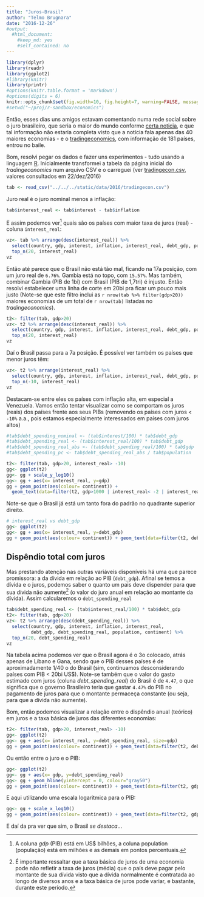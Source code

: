```yaml
---
title: "Juros-Brasil"
author: "Telmo Brugnara"
date: "2016-12-26"
#output: 
  #html_document: 
    #keep_md: yes
    #self_contained: no
---
```


```r
library(dplyr)
library(readr)
library(ggplot2)
#library(knitr)
library(printr)
#options(knitr.table.format = 'markdown')
#options(digits = 6)
knitr::opts_chunk$set(fig.width=10, fig.height=7, warning=FALSE, message=FALSE)
#setwd("~/proj/r-sandbox/economics")
```

Então, esses dias uns amigos estavam comentando numa rede social sobre o juro brasileiro, que seria o maior do mundo conforme
[certa noticia](http://oglobo.globo.com/economia/brasil-tem-maior-taxa-de-juro-real-do-mundo-19754404),
e que tal informação não estaria completa visto que a notícia fala apenas das 40 maiores economias - e o [tradingeconomics](http://www.tradingeconomics.com/), com informação de 181 países, entrou no baile.

Bom, resolvi pegar os dados e fazer uns experimentos - tudo usando a linguagem [R](https://www.r-project.org/). Inicialmente transformei a tabela da página inicial do *tradingeconomics* num arquivo CSV e o carreguei (ver [tradingecon.csv](/data/2016/tradingecon.csv), valores consultados em 22/dez/2016)

```r
tab <- read_csv("../../../static/data/2016/tradingecon.csv")
```

Juro real é o juro nominal menos a inflação:

```r
tab$interest_real <- tab$interest - tab$inflation
```

E assim podemos ver[^col1] quais são os países com maior taxa de juros (real) - coluna `interest_real`:

[^col1]: A coluna *gdp* (PIB) está em US$ bilhões, a coluna population (população) está em milhões e as demais em pontos percentuais.

```r
vz<- tab %>% arrange(desc(interest_real)) %>%
  select(country, gdp, interest, inflation, interest_real, debt_gdp, population, continent) %>%
  top_n(20, interest_real)
vz
```

Então até parece que o Brasil não está tão mal, ficando na 17a posição, com um juro real de `6.76%`. Gambia está no topo, com `15.57%`. Mas também, combinar Gambia (PIB de 1bi) com Brasil (PIB de 1,7tri) é injusto. Então resolvi estabelecer uma linha de corte em 20bi pra ficar um pouco mais justo (Note-se que este filtro inclui as `r nrow(tab %>% filter(gdp>20))` maiores economias de um total de `r nrow(tab)` listadas no *tradingeconomics*).

```r
t2<- filter(tab, gdp>20)
vz<- t2 %>% arrange(desc(interest_real)) %>%
  select(country, gdp, interest, inflation, interest_real, debt_gdp, population, continent) %>%
  top_n(20, interest_real)
vz
```

Daí o Brasil passa para a 7a posição. É possível ver também os países que menor juros têm:

```r
vz<- t2 %>% arrange(interest_real) %>%
  select(country, gdp, interest, inflation, interest_real, debt_gdp, population, continent) %>%
  top_n(-10, interest_real)
vz
```

Destacam-se entre eles os países com inflação alta, em especial a Venezuela.
Vamos então tentar visualizar como se comportam os juros (reais) dos países
frente aos seus PIBs (removendo os países com juros < `-10%` a.a., pois estamos
especialmente interessados em países com juros altos)

```r
#tab$debt_spending_nominal <- (tab$interest/100) * tab$debt_gdp
#tab$debt_spending_real <- (tab$interest_real/100) * tab$debt_gdp
#tab$debt_spending_real_abs <- (tab$debt_spending_real/100) * tab$gdp
#tab$debt_spending_pc <- tab$debt_spending_real_abs / tab$population
```

```r
t2<- filter(tab, gdp>20, interest_real> -10)
gg<- ggplot(t2)
gg<- gg + scale_y_log10()
gg<- gg + aes(x= interest_real, y=gdp)
gg + geom_point(aes(colour= continent)) +
  geom_text(data=filter(t2, gdp>1000 | interest_real< -2 | interest_real> 6), aes(label=country), hjust=-0.1, vjust=-0.1, size=3)
```

Note-se que o Brasil já está um tanto fora do padrão no quadrante superior direito.

```r
# interest_real vs debt_gdp
gg<- ggplot(t2)
gg<- gg + aes(x= interest_real, y=debt_gdp)
gg + geom_point(aes(colour= continent)) + geom_text(data=filter(t2, debt_gdp>60 | interest_real< -4 | interest_real> 6), aes(label=country), hjust=-0.1, vjust=-0.1, size=3)
```


Dispêndio total com juros
-------------------------

Mas prestando atenção nas outras variáveis disponíveis há uma que parece promissora: a da dívida em relação ao PIB (`debt_gdp`).
Afinal se temos a dívida e o juros, podemos saber o quanto um pais deve dispender para que sua dívida não aumente[^div1] (o valor do juro anual em relação ao montante da dívida). Assim calcularemos o `debt_spending_real`

[^div1]: É importante ressaltar que a taxa básica de juros de uma economia pode não refletir a taxa de juros (média) que o país deve pagar pelo montante de sua dívida visto que a dívida normalmente é contratada ao longo de diversos anos e a taxa básica de juros pode variar, e bastante, durante este período.

```r
tab$debt_spending_real <- (tab$interest_real/100) * tab$debt_gdp
t2<- filter(tab, gdp>20)
vz<- t2 %>% arrange(desc(debt_spending_real)) %>%
  select(country, gdp, interest, inflation, interest_real,
         debt_gdp, debt_spending_real, population, continent) %>%
  top_n(20, debt_spending_real)
vz
```

Na tabela acima podemos ver que o Brasil agora é o 3o colocado, atrás apenas de Líbano e Gana, sendo que o PIB desses países é de aproximadamente 1/40 o do Brasil (sim, continuamos desconsiderando países com PIB < 20bi US$). Note-se também que o valor do gasto estimado com juros (coluna *debt_spending_real*) do Brasil é de `4.47`, o que significa que o governo Brasileiro teria que gastar `4.47%` do PIB no pagamento de juros para que o montante permaceça constante (ou seja, para que a dívida não aumente).

Bom, então podemos visualizar a relação entre o dispêndio anual (teórico) em juros e a taxa básica de juros das diferentes economias:

```r
t2<- filter(tab, gdp>20, interest_real> -10)
gg<- ggplot(t2)
gg<- gg + aes(x= interest_real, y=debt_spending_real, size=gdp)
gg + geom_point(aes(colour= continent)) + geom_text(data=filter(t2, debt_spending_real>2.5 | debt_spending_real< -2 | interest_real< -4 | interest_real> 10), aes(x= interest_real, y=debt_spending_real, label=country), hjust=-0.1, vjust=-0.1, size=3)
```

Ou então entre o juro e o PIB:

```r
gg<- ggplot(t2)
gg<- gg + aes(x= gdp, y=debt_spending_real)
gg<- gg + geom_hline(yintercept = 0, colour="gray50")
gg + geom_point(aes(colour= continent)) + geom_text(data=filter(t2, gdp>1000 | debt_spending_real>4 | debt_spending_real< -2), aes(x=gdp, y=debt_spending_real, label=country), hjust=-0.1, vjust=-0.1, size=3, angle=45)
```

E aqui utilizando uma escala logaritmica para o PIB:

```r
gg<- gg + scale_x_log10()
gg + geom_point(aes(colour= continent)) + geom_text(data=filter(t2, gdp>1000 | debt_spending_real>4 | debt_spending_real< -2), aes(x=gdp, y=debt_spending_real, label=country), hjust=-0.1, vjust=-0.1, size=3, angle=45)
```

E daí da pra ver que sim, o Brasil *se destaca*...
